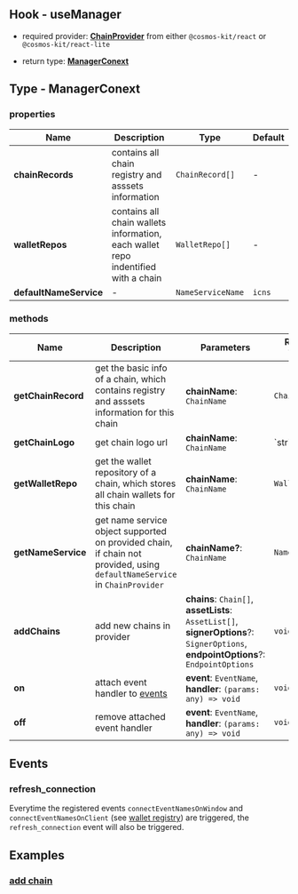 ## Hook - useManager

- required provider: [**ChainProvider**](https://docs.cosmoskit.com/chain-provider) from either `@cosmos-kit/react` or `@cosmos-kit/react-lite`

- return type: [**ManagerConext**](#type-managerconext)

## Type - ManagerConext

### properties

| Name      | Description | Type | Default |
| ----------- | ----------- | -- | -- |
| **chainRecords**      | contains all chain registry and asssets information       | `ChainRecord[]` | - |
| **walletRepos**   | contains all chain wallets information, each wallet repo indentified with a chain       | `WalletRepo[]` | - |
| **defaultNameService**   |  -  | `NameServiceName` | `icns` |

### methods

| Name      | Description | Parameters | Return Type | Is Async |
| ----------- | ----------- | -- | -- | -- |
| **getChainRecord**      |   get the basic info of a chain, which contains registry and asssets information for this chain    | **chainName**: `ChainName` | `ChainRecord` | N |
| **getChainLogo**      |   get chain logo url    | **chainName**: `ChainName` | `string | undefined` | N |
| **getWalletRepo**      |   get the wallet repository of a chain, which stores all chain wallets for this chain    | **chainName**: `ChainName` | `WalletRepo` | N |
| **getNameService**      |   get name service object supported on provided chain, if chain not provided, using `defaultNameService` in `ChainProvider`    | **chainName?**: `ChainName` | `NameService` | Y |
| **addChains**      | add new chains in provider    |  **chains**: `Chain[]`,<br />**assetLists**: `AssetList[]`,<br />**signerOptions**?: `SignerOptions`,<br />**endpointOptions**?: `EndpointOptions` | `void` | N |
| **on**      | attach event handler to [events](#events)  |  **event**: `EventName`,<br />**handler**: `(params: any) => void` | `void` | N |
| **off**      | remove attached event handler    |  **event**: `EventName`,<br />**handler**: `(params: any) => void` | `void` | N |

## Events

### refresh_connection

Everytime the registered events `connectEventNamesOnWindow` and `connectEventNamesOnClient` (see [wallet registry](https://docs.cosmoskit.com/integrating-wallets/adding-new-wallets#optional-properties)) are triggered, the `refresh_connection` event will also be triggered.

## Examples

### [add chain](https://github.com/cosmology-tech/cosmos-kit/blob/main/packages/example/pages/add-chain.tsx)